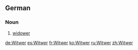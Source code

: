 ==German==

===Noun===
{{de-noun-m|genitive=Witwers|plural=Witwer}}

# [[widower]]

[[de:Witwer]]
[[es:Witwer]]
[[fr:Witwer]]
[[ko:Witwer]]
[[ru:Witwer]]
[[zh:Witwer]]